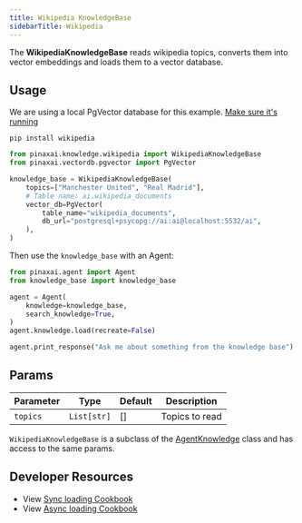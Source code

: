 ```yaml
---
title: Wikipedia KnowledgeBase
sidebarTitle: Wikipedia
---
```


The **WikipediaKnowledgeBase** reads wikipedia topics, converts them into vector embeddings and loads them to a vector database.

## Usage

<Note>

We are using a local PgVector database for this example. [Make sure it's running](http://localhost:3333/vectordb/pgvector)

</Note>

```shell
pip install wikipedia
```

```python knowledge_base.py
from pinaxai.knowledge.wikipedia import WikipediaKnowledgeBase
from pinaxai.vectordb.pgvector import PgVector

knowledge_base = WikipediaKnowledgeBase(
    topics=["Manchester United", "Real Madrid"],
    # Table name: ai.wikipedia_documents
    vector_db=PgVector(
        table_name="wikipedia_documents",
        db_url="postgresql+psycopg://ai:ai@localhost:5532/ai",
    ),
)
```

Then use the `knowledge_base` with an Agent:

```python agent.py
from pinaxai.agent import Agent
from knowledge_base import knowledge_base

agent = Agent(
    knowledge=knowledge_base,
    search_knowledge=True,
)
agent.knowledge.load(recreate=False)

agent.print_response("Ask me about something from the knowledge base")
```

## Params

| Parameter | Type        | Default | Description    |
| --------- | ----------- | ------- | -------------- |
| `topics`  | `List[str]` | []      | Topics to read |

`WikipediaKnowledgeBase` is a subclass of the [AgentKnowledge](/reference/knowledge/base) class and has access to the same params.

## Developer Resources

- View [Sync loading Cookbook](https://github.com/Pinax-Labs/pinaxai/blob/main/cookbook/agent_concepts/knowledge/wikipedia_kb.py)
- View [Async loading Cookbook](https://github.com/Pinax-Labs/pinaxai/blob/main/cookbook/agent_concepts/knowledge/wikipedia_kb_async.py)
